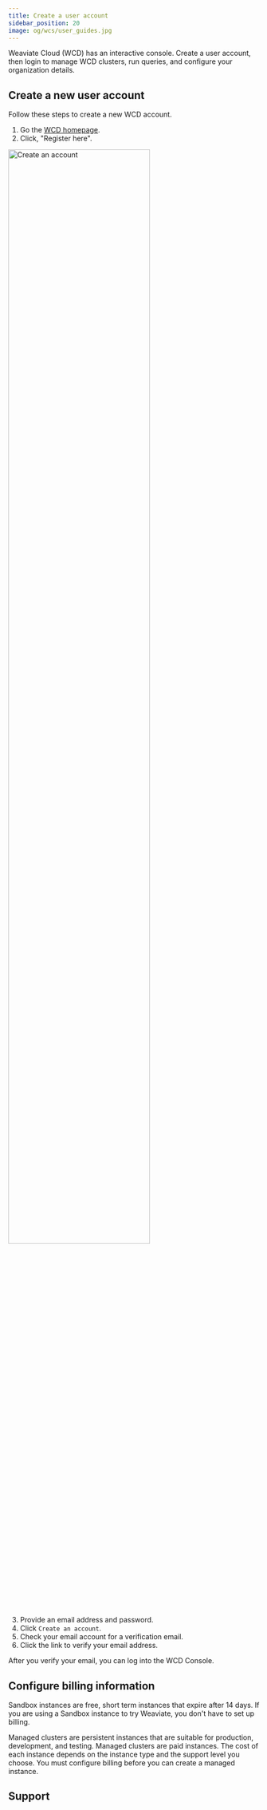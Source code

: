 ```yaml
---
title: Create a user account
sidebar_position: 20
image: og/wcs/user_guides.jpg
---
```



Weaviate Cloud (WCD) has an interactive console. Create a user account, then login to manage WCD clusters, run queries, and configure your organization details.

## Create a new user account

Follow these steps to create a new WCD account.

1. Go the [WCD homepage](https://console.weaviate.cloud).
1. Click, "Register here".

<img src={LandingRegister} width="75%" alt="Create an account"/>

3. Provide an email address and password.
1. Click `Create an account`.
1. Check your email account for a verification email.
1. Click the link to verify your email address.

After you verify your email, you can log into the WCD Console.

## Configure billing information

Sandbox instances are free, short term instances that expire after 14 days. If you are using a Sandbox instance to try Weaviate, you don't have to set up billing.

Managed clusters are persistent instances that are suitable for production, development, and testing. Managed clusters are paid instances. The cost of each instance depends on the instance type and the support level you choose. You must configure billing before you can create a managed instance.

## Support


<SupportAndTrouble />